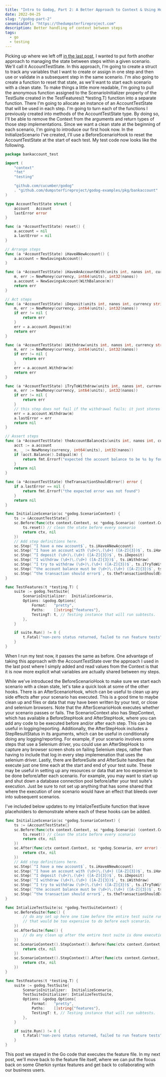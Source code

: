 ```yaml
---
title: "Intro to Godog, Part 2: A Better Approach to Context & Using Hooks"
date: 2022-04-25
slug: "/godog-part-2"
canonicalUrl: "https://thedumpsterfireproject.com"
description: Better handling of context between steps
tags:
  - go
  - testing
---
```

Picking up where we left off [in the last post](https://thedumpsterfireproject.com/godog-part-1), I wanted to put forth
another approach to managing the state between steps within a given scenario. We'll call it AccountTestState. In this approach, 
I'm going to create a struct to track any variables that I want to create or assign in one step and then use or validate in a 
subsequent step in the same scenario. I'm also going to create a function to reset that state, as we'll want to start each scenario 
with a clean state. To make things a little more readable, I'm going to pull the anonymous function assigned to the ScenarioInitializer 
property of the TestSuite created in the TestFeatures(t *testing.T) function into a separate function. There I'm going to allocate an instance
of an AccountTestState that will be used in each step.  I'm going to turn each of the functions I previously created into methods of the AccountTestState
type. By doing so, I'll be able to remove the Context from the arguments and return types of those step implementations. Since we want a clean
state at the beginning of each scenario, I'm going to introduce our first hook now. In the InitializeScenario I've created, I'll use a
BeforeScenarioHook to reset the AccountTestState at the start of each test. My test code now looks like the following.
```go
package bankaccount_test

import (
	"context"
	"fmt"
	"testing"

	"github.com/cucumber/godog"
	. "github.com/dumpsterfireproject/godog-examples/pkg/bankaccount"
)

type AccountTestState struct {
	account   Account
	lastError error
}

func (a *AccountTestState) reset() {
	a.account = nil
	a.lastError = nil
}

// Arrange steps
func (a *AccountTestState) iHaveANewAccount() {
	a.account = NewSavingsAccount()
}

func (a *AccountTestState) iHaveAnAccountWith(units int, nanos int, currency string) error {
	m, err := NewMoney(currency, int64(units), int32(nanos))
	a.account = NewSavingsAccount(WithBalance(m))
	return err
}

// Act steps
func (a *AccountTestState) iDeposit(units int, nanos int, currency string) error {
	m, err := NewMoney(currency, int64(units), int32(nanos))
	if err != nil {
		return err
	}
	err = a.account.Deposit(m)
	return err
}

func (a *AccountTestState) iWithdraw(units int, nanos int, currency string) error {
	m, err := NewMoney(currency, int64(units), int32(nanos))
	if err != nil {
		return err
	}
	err = a.account.Withdraw(m)
	return err
}

func (a *AccountTestState) iTryToWithdraw(units int, nanos int, currency string) error {
	m, err := NewMoney(currency, int64(units), int32(nanos))
	if err != nil {
		return err
	}
	// this step does not fail if the withdrawal fails; it just stores the error for later validation
	err = a.account.Withdraw(m)
	a.lastError = err
	return nil
}

// Assert steps
func (a *AccountTestState) theAccountBalanceIs(units int, nanos int, currency string) error {
	acct := a.account
	m, _ := NewMoney(currency, int64(units), int32(nanos))
	if !acct.Balance().IsEqual(m) {
		return fmt.Errorf("expected the account balance to be %s by found %s", m, acct.Balance())
	}
	return nil
}

func (a *AccountTestState) theTransactionShouldError() error {
	if a.lastError == nil {
		return fmt.Errorf("the expected error was not found")
	}
	return nil
}

func InitializeScenario(sc *godog.ScenarioContext) {
	ts := &AccountTestState{}
	sc.Before(func(ctx context.Context, sc *godog.Scenario) (context.Context, error) {
		ts.reset() // clean the state before every scenario
		return ctx, nil
	})
	// Add step definitions here.
	sc.Step(`^I have a new account$`, ts.iHaveANewAccount)
	sc.Step(`^I have an account with (\d+)\.(\d+) ([A-Z]{3})$`, ts.iHaveAnAccountWith)
	sc.Step(`^I deposit (\d+)\.(\d+) ([A-Z]{3})$`, ts.iDeposit)
	sc.Step(`^I withdraw (\d+)\.(\d+) ([A-Z]{3})$`, ts.iWithdraw)
	sc.Step(`^I try to withdraw (\d+)\.(\d+) ([A-Z]{3})$`, ts.iTryToWithdraw)
	sc.Step(`^the account balance must be (\d+)\.(\d+) ([A-Z]{3})$`, ts.theAccountBalanceIs)
	sc.Step(`^the transaction should error$`, ts.theTransactionShouldError)
}

func TestFeatures(t *testing.T) {
	suite := godog.TestSuite{
		ScenarioInitializer:  InitializeScenario,
		Options: &godog.Options{
			Format:   "pretty",
			Paths:    []string{"features"},
			TestingT: t, // Testing instance that will run subtests.
		},
	}

	if suite.Run() != 0 {
		t.Fatal("non-zero status returned, failed to run feature tests")
	}
}

```
When I run my test now, it passes the same as before. One advantage of taking this approach with the AccountTestState over the approach I used in the
last post where I simply added and read values from the Context is that it is now more explicit what variables are actually shared between my steps.

While we've introduced the BeforeScenarioHook to make sure we start each scenario with a clean state, let's take a quick look at some of the other hooks.
There is an AfterScenarioHook, which can be useful to clean up any side effects after your scenario has executed. This is a good time to maybe clean up
and files or data that may have been written by your test, or close and selenium browsers. Note that the AfterScenarioHook executes whether your scenario
passes or fails. The ScenarioContext also has StepContext, which has available a BeforeStepHook and AfterStepHook, where you can add any code to be executed
before and/or after each step. This can be useful in logging/reporting. Additionally, the AfterStepHook includes a StepResultStatus in its arguments, which
can be useful in conditionally doing any logging/reporting. For example, if your scenario involves some steps that use a Selenium driver, you could use an
AfterStepHook to capture any browser screen shots on failing Selenium steps, rather than having to include that log in every step implemenation that uses
the selenium driver.  Lastly, there are BeforeSuite and AfterSuite handlers that execute just one time each at the start and end of your test suite. These may
be useful in setting up any resources or data that are too expensive to be done before/after each scenario.  For example, you may want to start up and shut
down a database connection pool before/after your test suite's execution. Just be sure to not set up anything that has some shared that where the execution
of one scenario would have an effect that bleeds over into subsequent scenarios.

I've included below updates to my IntializeTestSuite function that leave placeholders to demonstrate where each of these hooks can be added.
```go
func InitializeScenario(sc *godog.ScenarioContext) {
	ts := &AccountTestState{}
	sc.Before(func(ctx context.Context, sc *godog.Scenario) (context.Context, error) {
		ts.reset() // clean the state before every scenario
		return ctx, nil
	})
	sc.After(func(ctx context.Context, sc *godog.Scenario, err error) (context.Context, error) {
		return ctx, nil
	})
	// Add step definitions here.
	sc.Step(`^I have a new account$`, ts.iHaveANewAccount)
	sc.Step(`^I have an account with (\d+)\.(\d+) ([A-Z]{3})$`, ts.iHaveAnAccountWith)
	sc.Step(`^I deposit (\d+)\.(\d+) ([A-Z]{3})$`, ts.iDeposit)
	sc.Step(`^I withdraw (\d+)\.(\d+) ([A-Z]{3})$`, ts.iWithdraw)
	sc.Step(`^I try to withdraw (\d+)\.(\d+) ([A-Z]{3})$`, ts.iTryToWithdraw)
	sc.Step(`^the account balance must be (\d+)\.(\d+) ([A-Z]{3})$`, ts.theAccountBalanceIs)
	sc.Step(`^the transaction should error$`, ts.theTransactionShouldError)
}

func IntializeTestSuite(sc *godog.TestSuiteContext) {
	sc.BeforeSuite(func() {
		// do any set up here one time before the entire test suite runs, e.g., create a database connection pool
		// that would be too expensive to do before each scenario.
	})
	sc.AfterSuite(func() {
		// do any clean up after the entire test suite is done executiong.
	})
	sc.ScenarioContext().StepContext().Before(func(ctx context.Context, st *godog.Step) (context.Context, error) {
		return ctx, nil
	})
	sc.ScenarioContext().StepContext().After(func(ctx context.Context, st *godog.Step, status godog.StepResultStatus, err error) (context.Context, error) {
		return ctx, nil
	})
}

func TestFeatures(t *testing.T) {
	suite := godog.TestSuite{
		ScenarioInitializer:  InitializeScenario,
		TestSuiteInitializer: IntializeTestSuite,
		Options: &godog.Options{
			Format:   "pretty",
			Paths:    []string{"features"},
			TestingT: t, // Testing instance that will run subtests.
		},
	}

	if suite.Run() != 0 {
		t.Fatal("non-zero status returned, failed to run feature tests")
	}
}
```

This post we stayed in the Go code that executes the feature file. In my next post, we'll move back to the feature file itself, where we can put the focus back
on some Gherkin syntax features and get back to collaborating with our business users.
